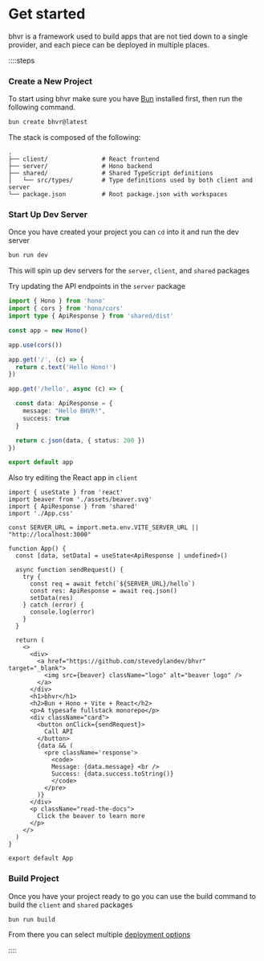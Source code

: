 # Get started

bhvr is a framework used to build apps that are not tied down to a single provider, and each piece can be deployed in multiple places.

::::steps

### Create a New Project

To start using bhvr make sure you have [Bun](https://bun.sh) installed first, then run the following command.

```bash [terminal]
bun create bhvr@latest
```

The stack is composed of the following:

```
.
├── client/               # React frontend
├── server/               # Hono backend
├── shared/               # Shared TypeScript definitions
│   └── src/types/        # Type definitions used by both client and server
└── package.json          # Root package.json with workspaces
```

### Start Up Dev Server

Once you have created your project you can `cd` into it and run the dev server

```bash [terminal]
bun run dev
```

This will spin up dev servers for the `server`, `client`, and `shared` packages

Try updating the API endpoints in the `server` package

```typescript [server/src/index.ts]
import { Hono } from 'hono'
import { cors } from 'hono/cors'
import type { ApiResponse } from 'shared/dist'

const app = new Hono()

app.use(cors())

app.get('/', (c) => {
  return c.text('Hello Hono!')
})

app.get('/hello', async (c) => {

  const data: ApiResponse = {
    message: "Hello BHVR!",
    success: true
  }

  return c.json(data, { status: 200 })
})

export default app
```

Also try editing the React app in `client`

```tsx [client/src/App.tsx]
import { useState } from 'react'
import beaver from './assets/beaver.svg'
import { ApiResponse } from 'shared'
import './App.css'

const SERVER_URL = import.meta.env.VITE_SERVER_URL || "http://localhost:3000"

function App() {
  const [data, setData] = useState<ApiResponse | undefined>()

  async function sendRequest() {
    try {
      const req = await fetch(`${SERVER_URL}/hello`)
      const res: ApiResponse = await req.json()
      setData(res)
    } catch (error) {
      console.log(error)
    }
  }

  return (
    <>
      <div>
        <a href="https://github.com/stevedylandev/bhvr" target="_blank">
          <img src={beaver} className="logo" alt="beaver logo" />
        </a>
      </div>
      <h1>bhvr</h1>
      <h2>Bun + Hono + Vite + React</h2>
      <p>A typesafe fullstack monorepo</p>
      <div className="card">
        <button onClick={sendRequest}>
          Call API
        </button>
        {data && (
          <pre className='response'>
            <code>
            Message: {data.message} <br />
            Success: {data.success.toString()}
            </code>
          </pre>
        )}
      </div>
      <p className="read-the-docs">
        Click the beaver to learn more
      </p>
    </>
  )
}

export default App
```

### Build Project

Once you have your project ready to go you can use the build command to build the `client` and `shared` packages

```bash [terminal]
bun run build
```

From there you can select multiple [deployment options](/deployment/client/orbiter)

::::
